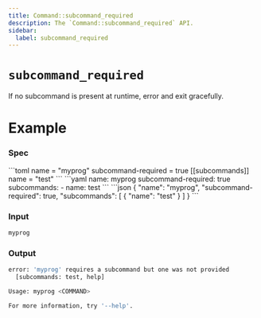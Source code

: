 ```yaml
---
title: Command::subcommand_required
description: The `Command::subcommand_required` API.
sidebar:
  label: subcommand_required
---
```



# `subcommand_required` <LinkButton href="https://docs.rs/clap/latest/clap/struct.Command.html#method.subcommand_required" icon="open-book" variant="minimal"></LinkButton>

<Badge text="since 0.1.0" size="small" />

If no subcommand is present at runtime, error and exit gracefully.

# Example

### Spec

<Tabs syncKey="format">
  <TabItem label="TOML">
```toml
name = "myprog"
subcommand-required = true
[[subcommands]]
name = "test"
```
  </TabItem>
  <TabItem label="YAML">
```yaml
name: myprog
subcommand-required: true
subcommands:
- name: test
```
  </TabItem>
  <TabItem label="JSON">
```json
{
  "name": "myprog",
  "subcommand-required": true,
  "subcommands": [
    {
      "name": "test"
    }
  ]
}
```
  </TabItem>
</Tabs>

### Input

```bash
myprog
```

### Output

```bash
error: 'myprog' requires a subcommand but one was not provided
  [subcommands: test, help]

Usage: myprog <COMMAND>

For more information, try '--help'.
```
